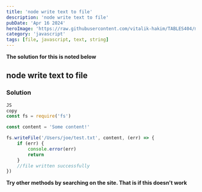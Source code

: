 ```yaml
---
title: 'node write text to file'
description: 'node write text to file'
pubDate: 'Apr 16 2024'
heroImage: 'https://raw.githubusercontent.com/vitalik-hakim/TABLES404/main/error_b/JavaScript.png'
category: 'javascript'
tags: [file, javascript, text, string]
---
```


**The solution for this is noted below**

## node write text to file

### Solution

```javascript
JS
copy
const fs = require('fs')

const content = 'Some content!'

fs.writeFile('/Users/joe/test.txt', content, (err) => {
	if (err) {
		console.error(err)
		return
	}
	//file written successfully
})
```

**Try other methods by searching on the site. That is if this doesn't work**
